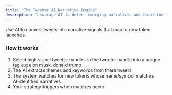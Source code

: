 ```yaml
---
title: "The Tweeter AI Narrative Engine"
description: "Leverage AI to detect emerging narratives and front‑run launches."
---
```


Use AI to convert tweets into narrative signals that map to new token launches.

### How it works

1. Select high‑signal tweeter handles in the tweeter handle into a unique tag e.g elon musk, donald trump
2. The AI extracts themes and keywords from there tweets
3. The system watches for new tokens whose name/symbol matches AI‑identified narratives
4. Your strategy triggers when matches occur


<Card title="Set up tweeter handles" icon="user-group" href="/feature-guides/discovery-hubs/author-hub" />


